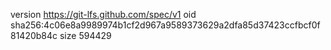version https://git-lfs.github.com/spec/v1
oid sha256:4c06e8a9989974b1cf2d967a9589373629a2dfa85d37423ccfbcf0f81420b84c
size 594429
